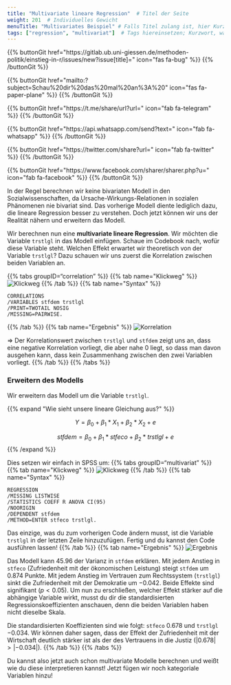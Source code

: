 ```yaml
---
title: "Multivariate lineare Regression"  # Titel der Seite
weight: 201  # Individuelles Gewicht 
menuTitle: "Multivariates Beispiel" # Falls Titel zulang ist, hier Kurztitel
tags: ["regression", "multivariat"]  # Tags hiereinsetzen; Kurzwort, was auf der Seite passsiert
---
```


{{% buttonGit href=\"https\:\/\/gitlab.ub.uni-giessen.de\/methoden-politik\/einstieg-in-r\/issues\/new?issue[title]=\" icon=\"fas fa-bug\" %}} {{% /buttonGit %}} 

{{% buttonGit href=\"mailto\:?subject=Schau\%20dir\%20das\%20mal\%20an\%3A\%20\" icon=\"fas fa-paper-plane\" %}} {{% /buttonGit %}}

{{% buttonGit href=\"https\:\/\/t.me\/share\/url?url=\" icon=\"fab fa-telegram\" %}} {{% /buttonGit %}}

{{% buttonGit href=\"https\:\/\/api.whatsapp.com\/send?text=\" icon=\"fab fa-whatsapp\" %}} {{% /buttonGit %}}

{{% buttonGit href=\"https\:\/\/twitter.com\/share?url=\" icon=\"fab fa-twitter\" %}} {{% /buttonGit %}}

{{% buttonGit href=\"https\:\/\/www.facebook.com\/sharer\/sharer.php?u=\" icon=\"fab fa-facebook\" %}} {{% /buttonGit %}}

In der Regel berechnen wir keine bivariaten Modell in den Sozialwissenschaften, da Ursache-Wirkungs-Relationen in sozialen Phänomenen nie bivariat sind. Das vorherige Modell diente lediglich dazu, die lineare Regression besser zu verstehen. Doch jetzt können wir uns der Realität nähern und erweitern das Modell.

Wir berechnen nun eine **multivariate lineare Regression**. Wir möchten die Variable `trstlgl` in das Modell einfügen. Schaue im Codebook nach, wofür diese Variable steht. Welchen Effekt erwartet wir theoretisch von der Variable `trstlgl`? Dazu schauen wir uns zuerst die Korrelation zwischen beiden Variablen an.

{{% tabs groupID="correlation" %}}
{{% tab name=\"Klickweg\" %}}
![Klickweg](../gif/corr.gif)
{{% /tab %}}
{{% tab name=\"Syntax\" %}}
```spss
CORRELATIONS
/VARIABLES stfdem trstlgl
/PRINT=TWOTAIL NOSIG
/MISSING=PAIRWISE.
```
{{% /tab %}}
{{% tab name=\"Ergebnis\" %}}
![Korrelation](../img/corr.png)

$\Rightarrow$ Der Korrelationswert zwischen `trstlgl` und `stfdem` zeigt uns an, dass eine negative Korrelation vorliegt, die aber nahe $0$ liegt, so dass man davon ausgehen kann, dass kein Zusammenhang zwischen den zwei Variablen vorliegt.
{{% /tab %}}
{{% /tabs %}}

### Erweitern des Modells 
Wir erweitern das Modell um die Variable `trstlgl`. 

{{% expand \"Wie sieht unsere lineare Gleichung aus?\" %}}

$$Y = \beta_0 + \beta_1*X_1 + \beta_2*X_2 + e$$

$$stfdem = \beta_0 + \beta_1*stfeco + \beta_2*trstlgl + e$$
{{% /expand %}}

Dies setzen wir einfach in SPSS um:
{{% tabs groupID="multivariat" %}}
{{% tab name=\"Klickweg\" %}}
![Klickweg](../gif/multivariat.gif)
{{% /tab %}}
{{% tab name=\"Syntax\" %}}
```spss
REGRESSION
/MISSING LISTWISE 
/STATISTICS COEFF R ANOVA CI(95)
/NOORIGIN
/DEPENDENT stfdem
/METHOD=ENTER stfeco trstlgl.
```

Das einzige, was du zum vorherigen Code ändern musst, ist die Variable `trstlgl` in der letzten Zeile hinzuzufügen. Fertig und du kannst den Code ausführen lassen!
{{% /tab %}}
{{% tab name=\"Ergebnis\" %}}
![Ergebnis](../img/results2.png)

Das Modell kann $45.96 %$ der Varianz in `stfdem` erklären. Mit jedem Anstieg in `stfeco` (Zufriedenheit mit der ökonomischen Leistung) steigt `stfdem` um $0.874$ Punkte. Mit jedem Anstieg im Vertrauen zum Rechtssystem (`trstlgl`) sinkt die Zufriedenheit mit der Demokratie um $-0.042$. Beide Effekte sind signifikant ($p<0.05$). Um nun zu erschließen, welcher Effekt stärker auf die abhängige Variable wirkt, musst du dir die standardisierten Regressionskoeffizienten anschauen, denn die beiden Variablen haben nicht dieselbe Skala. 

Die standardisierten Koeffizienten sind wie folgt: `stfeco` $0.678$ und `trstlgl` $-0.034$. Wir können daher sagen, dass der Effekt der Zufriedenheit mit der Wirtschaft deutlich stärker ist als der des Vertrauens in die Justiz ($|0.678| > |-0.034|$).
{{% /tab %}}
{{% /tabs %}}

Du kannst also jetzt auch schon multivariate Modelle berechnen und weißt wie du diese interpretieren kannst! Jetzt fügen wir noch kategoriale Variablen hinzu!